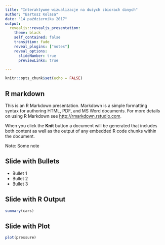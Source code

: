 ```yaml
---
title: "Interaktywne wizualizacje na dużych zbiorach danych"
author: "Bartosz Kolasa"
date: "14 października 2017"
output:
  revealjs::revealjs_presentation:
    theme: black
    self_contained: false
    transition: fade
    reveal_plugins: ["notes"]
    reveal_options:
      slideNumber: true
      previewLinks: true

---
```


```r
knitr::opts_chunk$set(echo = FALSE)
```

## R markdown

This is an R Markdown presentation. Markdown is a simple formatting syntax for authoring HTML, PDF, and MS Word documents. For more details on using R Markdown see <http://rmarkdown.rstudio.com>.

When you click the **Knit** button a document will be generated that includes both content as well as the output of any embedded R code chunks within the document.

Note:
Some note

## Slide with Bullets

- Bullet 1
- Bullet 2
- Bullet 3

## Slide with R Output

```r
summary(cars)
```

## Slide with Plot

```r
plot(pressure)
```

